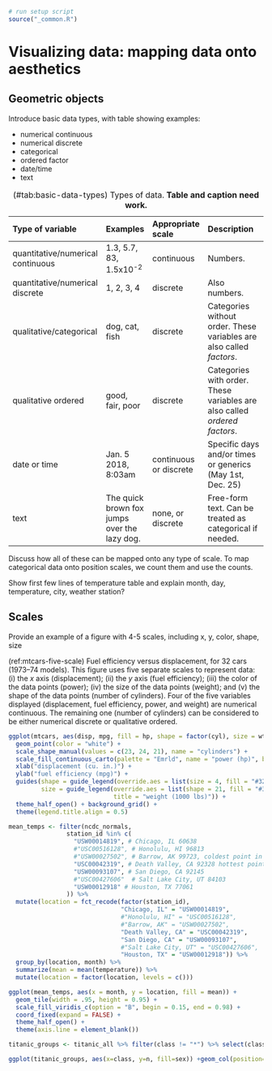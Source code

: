 ```r
# run setup script
source("_common.R")
```

# Visualizing data: mapping data onto aesthetics

## Geometric objects

Introduce basic data types, with table showing examples:

- numerical continuous
- numerical discrete
- categorical
- ordered factor
- date/time
- text

Table: (\#tab:basic-data-types) Types of data. **Table and caption need work.**

--------------------------------------------------------------------------------------------------------------------
Type of variable         Examples              Appropriate scale       Description
------------------------ --------------------- ----------------------- ---------------------------------------------
quantitative/numerical   1.3, 5.7, 83,         continuous              Numbers.
continuous               1.5x10^-2^
 
quantitative/numerical   1, 2, 3, 4            discrete                Also numbers.
discrete
 
qualitative/categorical  dog, cat, fish        discrete                Categories without order. These variables are
                                                                       also called *factors*.
                                                                       
qualitative ordered      good, fair, poor      discrete                Categories with order. These variables are
                                                                       also called *ordered factors*.

date or time             Jan. 5 2018, 8:03am   continuous or discrete  Specific days and/or times or
                                                                       generics (May 1st, Dec. 25)

text                     The quick brown fox   none, or discrete       Free-form text. Can be treated
                         jumps over the lazy                           as categorical if needed.
                         dog.
--------------------------------------------------------------------------------------------------------------------


Discuss how all of these can be mapped onto any type of scale. To map categorical data onto position scales, we count them and use the counts.

Show first few lines of temperature table and explain month, day, temperature, city, weather station?

## Scales

Provide an example of a figure with 4-5 scales, including x, y, color, shape, size

(ref:mtcars-five-scale) Fuel efficiency versus displacement, for 32 cars (1973--74 models). This figure uses five separate scales to represent data: (i) the *x* axis (displacement); (ii) the *y* axis (fuel efficiency); (iii) the color of the data points (power); (iv) the size of the data points (weight); and (v) the shape of the data points (number of cylinders). Four of the five variables displayed (displacement, fuel efficiency, power, and weight) are numerical continuous. The remaining one (number of cylinders) can be considered to be either numerical discrete or qualitative ordered.

```r
ggplot(mtcars, aes(disp, mpg, fill = hp, shape = factor(cyl), size = wt)) + 
  geom_point(color = "white") +
  scale_shape_manual(values = c(23, 24, 21), name = "cylinders") +
  scale_fill_continuous_carto(palette = "Emrld", name = "power (hp)", breaks = c(100, 200, 300)) +
  xlab("displacement (cu. in.)") +
  ylab("fuel efficiency (mpg)") +
  guides(shape = guide_legend(override.aes = list(size = 4, fill = "#329D84")),
         size = guide_legend(override.aes = list(shape = 21, fill = "#329D84"),
                             title = "weight (1000 lbs)")) +
  theme_half_open() + background_grid() +
  theme(legend.title.align = 0.5)
```
```r
mean_temps <- filter(ncdc_normals,
                station_id %in% c(
                  "USW00014819", # Chicago, IL 60638
                  #"USC00516128", # Honolulu, HI 96813
                  #"USW00027502", # Barrow, AK 99723, coldest point in the US
                  "USC00042319", # Death Valley, CA 92328 hottest point in the US
                  "USW00093107", # San Diego, CA 92145
                  #"USC00427606"  # Salt Lake City, UT 84103
                  "USW00012918" # Houston, TX 77061
                )) %>%
  mutate(location = fct_recode(factor(station_id),
                               "Chicago, IL" = "USW00014819",
                               #"Honolulu, HI" = "USC00516128",
                               #"Barrow, AK" = "USW00027502",
                               "Death Valley, CA" = "USC00042319",
                               "San Diego, CA" = "USW00093107",
                               #"Salt Lake City, UT" = "USC00427606",
                               "Houston, TX" = "USW00012918")) %>%
  group_by(location, month) %>%
  summarize(mean = mean(temperature)) %>%
  mutate(location = factor(location, levels = c()))

ggplot(mean_temps, aes(x = month, y = location, fill = mean)) + 
  geom_tile(width = .95, height = 0.95) + 
  scale_fill_viridis_c(option = "B", begin = 0.15, end = 0.98) + 
  coord_fixed(expand = FALSE) +
  theme_half_open() +
  theme(axis.line = element_blank())
```

```r
titanic_groups <- titanic_all %>% filter(class != "*") %>% select(class, sex) %>% group_by(class, sex) %>% tally()

ggplot(titanic_groups, aes(x=class, y=n, fill=sex)) +geom_col(position="stack", color = "white", size = 2, width = 1)
```
